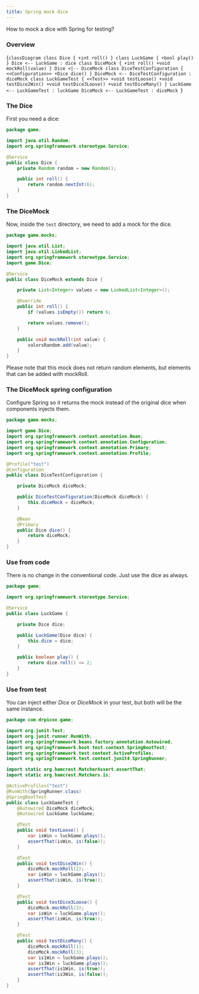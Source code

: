 ```yaml
---
title: Spring mock dice
---
```

How to mock a dice with Spring for testing?

### Overview

<Mermaid>{`classDiagram
    class Dice {
        +int roll()
    }
    class LuckGame {
        +bool play()
    }
    Dice <-- LuckGame : dice
    class DiceMock {
        +int roll()
        +void mockRoll(value)
    }
    Dice <|-- DiceMock
    class DiceTestConfiguration {
        <<Configuration>>
        +Dice dice()
    }
    DiceMock <-- DiceTestConfiguration : diceMock
    class LuckGameTest {
        <<Test>>
        +void testLoose()
        +void testDice2Win()
        +void testDice3Loose()
        +void testDiceMany()
    }
    LuckGame <-- LuckGameTest : luckGame
    DiceMock <-- LuckGameTest : diceMock
`}</Mermaid>

### The Dice

First you need a dice:

```java
package game;

import java.util.Random;
import org.springframework.stereotype.Service;

@Service
public class Dice {
    private Random random = new Random();

    public int roll() {
        return random.nextInt(6);
    }
}
```

### The DiceMock

Now, inside the `test` directory, we need to 
add a mock for the dice.

```java
package game.mocks;

import java.util.List;
import java.util.LinkedList;
import org.springframework.stereotype.Service;
import game.Dice;

@Service
public class DiceMock extends Dice {

    private List<Integer> values = new LinkedList<Integer>();

    @Override
    public int roll() {
        if (values.isEmpty()) return 6;

        return values.remove();
    }

    public void mockRoll(int value) {
        valorsRandom.add(value);
    }
}
```

Please note that this mock does not return random elements,
but elements that can be added with mockRoll.

### The DiceMock spring configuration

Configure Spring so it returns the mock
instead of the original dice when components
injects them.

```java
package game.mocks;

import game.Dice;
import org.springframework.context.annotation.Bean;
import org.springframework.context.annotation.Configuration;
import org.springframework.context.annotation.Primary;
import org.springframework.context.annotation.Profile;

@Profile("test")
@Configuration
public class DiceTestConfiguration {

    private DiceMock diceMock;

    public DiceTestConfiguration(DiceMock diceMock) {
        this.diceMock = diceMock;
    }

    @Bean
    @Primary
    public Dice dice() {
        return diceMock;
    }
}
```

### Use from code

There is no change in the conventional code. 
Just use the dice as always.

```java
package game;

import org.springframework.stereotype.Service;

@Service
public class LuckGame {

    private Dice dice;

    public LuckGame(Dice dice) {
        this.dice = dice;
    }

    public boolean play() {
        return dice.roll() <= 2;
    }
}
```

### Use from test

You can inject either _Dice_ or _DiceMock_ in your test,
but both will be the same instance.

```java
package com.drpicox.game;

import org.junit.Test;
import org.junit.runner.RunWith;
import org.springframework.beans.factory.annotation.Autowired;
import org.springframework.boot.test.context.SpringBootTest;
import org.springframework.test.context.ActiveProfiles;
import org.springframework.test.context.junit4.SpringRunner;

import static org.hamcrest.MatcherAssert.assertThat;
import static org.hamcrest.Matchers.is;

@ActiveProfiles("test")
@RunWith(SpringRunner.class)
@SpringBootTest
public class LuckGameTest {
    @Autowired DiceMock diceMock;
    @Autowired LuckGame luckGame;

    @Test
    public void testLoose() {
        var isWin = luckGame.plays();
        assertThat(isWin, is(false));
    }

    @Test
    public void testDice2Win() {
        diceMock.mockRoll(2);
        var isWin = luckGame.plays();
        assertThat(isWin, is(true));
    }

    @Test
    public void testDice3Loose() {
        diceMock.mockRoll(3);
        var isWin = luckGame.plays();
        assertThat(isWin, is(true));
    }

    @Test
    public void testDiceMany() {
        diceMock.mockRoll(1);
        diceMock.mockRoll(3);
        var is1Win = luckGame.plays();
        var is3Win = luckGame.plays();
        assertThat(is1Win, is(true));
        assertThat(is3Win, is(false));
    }
}
```
